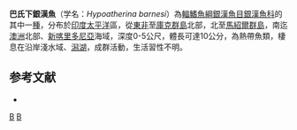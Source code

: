{{Speciesbox 
| status = NE
| status_system = IUCN3.1
| taxon = Hypoatherina barnesi
| authority = [[Schultz|Schultz]], 1953
| synonyms = *''Hypoatheria barnesi'' <small>Schultz, 1953</small>
}}
'''巴氏下銀漢魚'''（学名：''Hypoatherina barnesi''）為[[輻鰭魚綱|輻鰭魚綱]][[銀漢魚目|銀漢魚目]][[銀漢魚科|銀漢魚科]]的其中一[[種|種]]，分布於[[印度|印度]][[太平洋|太平洋]]區，從[[東非|東非]]至[[庫克群島|庫克群島]]北部，北至[[馬紹爾群島|馬紹爾群島]]，南迄[[澳洲|澳洲]]北部、[[新喀里多尼亞|新喀里多尼亞]]海域，深度0-5公尺，體長可達10公分，為熱帶魚類，棲息在沿岸淺水域、[[潟湖|潟湖]]，成群活動，生活習性不明。

==参考文献==
*{{FishBase_species|genus=Hypoatherina|species=barnesi|year=2016|month=4}}

{{Taxonbar|from=Q2665297}}

[[Category:下銀漢魚屬|B]]
[[Category:1953年描述的鱼类|B]]